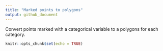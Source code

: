 ```yaml
---
title: "Marked points to polygons"
output: github_document
---
```


Convert points marked with a categorical variable to a polygons for each category.

```r
knitr::opts_chunk$set(echo = TRUE)
```

